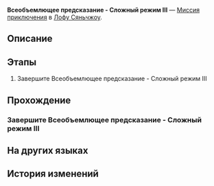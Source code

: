 {{Дополнить|Диалоги.}}
{{Миссия Инфобокс
|id              = 8025227
|Название        = 
|Изображение     = Миссия Освоения Всеобъемлющее предсказание - Сложный режим III.png
|Тип             = Миссия приключения
|События         = 
|Глава           = 
|Условия         = 
|Персонажи       = Первопроходец
|СтартЛокация    = Комиссия по предсказаниям
|Мир             = Лофу Сяньчжоу
|Локации         = Комиссия по предсказаниям
|Предыдущая      = 
|Следующая       = 
|Награды         = 
}}
'''Всеобъемлющее предсказание - Сложный режим III''' — [[Миссия приключения]] в [[Лофу Сяньчжоу]].

==Описание==
{{Описание|<!--официальное описание из Перекрёстка судеб-->}}

==Этапы==
# Завершите Всеобъемлющее предсказание - Сложный режим III

==Прохождение==
{{Дополнить}}


===Завершите Всеобъемлющее предсказание - Сложный режим III===
{{Описание миссии|локация=Комиссия по предсказаниям|Завершите Всеобъемлющее предсказание - Сложный режим III}}
{{Диалог Начало}}

{{Диалог Конец}}

==На других языках==
{{На других языках
|en   = Mutare Magnus Hard Mode III
|zhs  = 「大衍万象」困难模式III
|zht  = 「大衍萬象」困難模式III
|ja   = 「大衍万象」難易度・困難III
|ko   = 「대연만상」 어려움 모드 III
|es   = Mutare Magnus: modo difícil&nbsp;III
|fr   = Mode difficile III de Mutare Magnus
|ru   = Всеобъемлющее предсказание - Сложный режим III
|th   = Mutare Magnus โหมดยาก III
|vi   = "Vạn Tượng Tối Thượng" Chế Độ Khó III
|de   = Allumfassende Weissagung – Schwerer Modus III
|id   = "Mutare Magnus" Mode Sulit III
|pt   = Mutare Magnus - Modo Difícil III
}}

==История изменений==
{{История изменений|2.7}}
